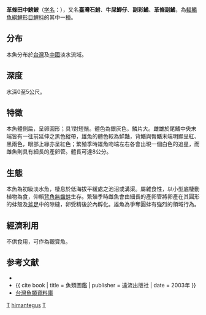 {{Speciesbox 
| taxon = Tanakia himantegus
| status = NE
| authority = [[阿爾伯特·甘瑟|Günther]], 1868<ref name='id5900'>{{cite web | url = http://www.bioinfo.cn/db05/BjdwSpecies.php?action=view&id=5900 | archiveurl = https://web.archive.org/web/20160305055802/http://www.bioinfo.cn/db05/BjdwSpecies.php?action=view&id=5900 | title = 革條副鱊 | work = 中国动物物种编目数据库 | publisher = 中国科学院微生物研究所 | author = 中国科学院动物研究所 | archivedate = 2016-03-05 | accessdate = 2017-11-08 | language = zh-hans | deadurl = yes }}</ref>
| synonyms = 
*''Achilognathus himantegus''<br /><small>Günther, 1868</small>
*''Acheilognathus chii''<br /><small>Miao, 1934</small>
*''Paracheilognathus himantegus''<br /><small>Günther, 1868</small>
}}

'''革條田中鰟鮍'''（[[学名|学名]]：{{lang|la|''Tanakia himantegus''}}），又名'''臺灣石鮒'''、'''牛屎鯽仔'''、'''副彩鱊'''、'''革條副鱊'''，為[[輻鰭魚綱|輻鰭魚綱]][[鯉形目|鯉形目]][[鯉科|鯉科]]的其中一[[種|種]]。

==分布==
本魚分布於[[台灣|台灣]]及[[中國|中國]]淡水流域。

==深度==
水深0至5公尺。

==特徵==
本魚體側扁，呈卵圓形；具1對短鬚。體色為銀灰色，鱗片大。雌雄於尾鰭中央末端皆有一往前延伸之黑色縱帶，雄魚的體色較為鮮豔，背鰭與臀鰭末端明顯呈紅、黑兩色，眼部上緣亦呈紅色；繁殖季時雄魚吻端左右各會出現一個白色的追星，而雌魚則具有細長的產卵管。體長可達8公分。

==生態==
本魚為初級淡水魚，棲息於低海拔平緩處之池沼或溝渠。屬雜食性，以小型底棲動植物為食，仰賴[[背角無齒蚌|背角無齒蚌]]生存。繁殖季時雌魚會由細長的產卵管將卵產在其圓形的蚌殼及[[斧足|斧足]]中的隙縫，卵受精後於內孵化。雄魚為爭奪圓蚌有強烈的領域行為。

==經濟利用==
不供食用，可作為觀賞魚。

== 参考文献 ==
{{reflist}}
* {{TaiBNET| zh=革條田中鰟鲏 | id=381019 | binomial=Tanakia himantegus | authority=Günther, 1868 | var= | accessdate=2013-01-24}}
*{{ cite book | title = 魚類圖鑑 | publisher = 遠流出版社 | date = 2003年 }}
*[http://fishdb.sinica.edu.tw/ 台灣魚類資料庫] {{Wayback|url=http://fishdb.sinica.edu.tw/ |date=20160304193340 }}

{{Taxonbar}}

[[Category:觀賞魚|T]]
[[Category:田中鰟鮍屬|himantegus]]
[[Category:1868年描述的魚類|T]]